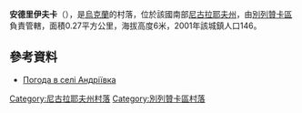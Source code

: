 {{coord|46|52|47|N|31|22|42|E|scale:100000|display=title}}

'''安德里伊夫卡'''（{{lang-uk|Андріївка}}），是[[烏克蘭|烏克蘭]]的村落，位於該國南部[[尼古拉耶夫州|尼古拉耶夫州]]，由[[別列贊卡區|別列贊卡區]]負責管轄，面積0.27平方公里，海拔高度6米，2001年該城鎮人口146。

==參考資料==
* [http://weather.in.ua/ua/nikolaevskaja/189 Погода в селі Андріївка] {{Wayback|url=http://weather.in.ua/ua/nikolaevskaja/189 |date=20160607043451 }}

[[Category:尼古拉耶夫州村落|Category:尼古拉耶夫州村落]]
[[Category:別列贊卡區村落|Category:別列贊卡區村落]]


{{Mykolaiv-geo-stub}}